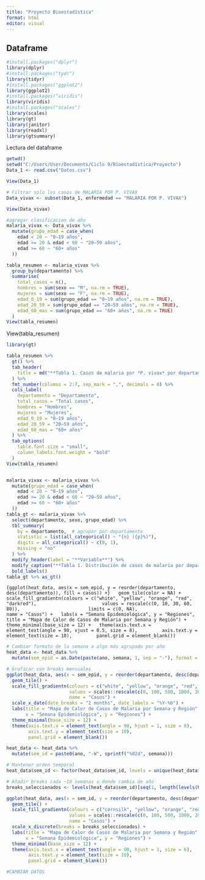 ---
title: "Proyecto Bioestadística"
format: html
editor: visual
---

## Dataframe

```{r}
#install.packages("dplyr")
library(dplyr)
#install.packages("tydr")
library(tidyr)
#install.packages("ggplot2")
library(ggplot2)
#install.packages("viridis")
library(viridis)
#install.packages("scales")
library(scales)
library(gt)
library(janitor)
library(readxl) 
library(gtsummary)
```

Lectura del dataframe

```{r}
getwd()
setwd("C:/Users/User/Documents/Ciclo 9/Bioestadística/Proyecto")
Data_1 <- read.csv("Datos.csv")
```

```{r}
View(Data_1)

```

```{r}
# Filtrar solo los casos de MALARIA POR P. VIVAX
Data_vivax <- subset(Data_1, enfermedad == "MALARIA POR P. VIVAX")

View(Data_vivax)
```

```{r}
#agregar clasificacion de año
malaria_vivax <- Data_vivax %>%
  mutate(grupo_edad = case_when(
    edad < 20 ~ "0–19 años",
    edad >= 20 & edad < 60 ~ "20–59 años",
    edad >= 60 ~ "60+ años"
  ))

```

```{r}
tabla_resumen <- malaria_vivax %>%
  group_by(departamento) %>%
  summarise(
    total_casos = n(),
    hombres = sum(sexo == "M", na.rm = TRUE),
    mujeres = sum(sexo == "F", na.rm = TRUE),
    edad_0_19 = sum(grupo_edad == "0–19 años", na.rm = TRUE),
    edad_20_59 = sum(grupo_edad == "20–59 años", na.rm = TRUE),
    edad_60_mas = sum(grupo_edad == "60+ años", na.rm = TRUE)
  )
View(tabla_resumen)
```

View(tabla_resumen)

```{r}
library(gt)

tabla_resumen %>%
  gt() %>%
  tab_header(
    title = md("**Tabla 1. Casos de malaria por *P. vivax* por departamento, sexo y grupo etario**")
  ) %>%
  fmt_number(columns = 2:7, sep_mark = ",", decimals = 0) %>%
  cols_label(
    departamento = "Departamento",
    total_casos = "Total casos",
    hombres = "Hombres",
    mujeres = "Mujeres",
    edad_0_19 = "0–19 años",
    edad_20_59 = "20–59 años",
    edad_60_mas = "60+ años"
  ) %>%
  tab_options(
    table.font.size = "small",
    column_labels.font.weight = "bold"
  )
View(tabla_resumen)
```

```{r}



```

```{r}
malaria_vivax <- malaria_vivax %>%
  mutate(grupo_edad = case_when(
    edad < 20 ~ "0–19 años",
    edad >= 20 & edad < 60 ~ "20–59 años",
    edad >= 60 ~ "60+ años"
  ))
tabla_gt <- malaria_vivax %>%
  select(departamento, sexo, grupo_edad) %>%
  tbl_summary(
    by = departamento,  # agrupar por departamento
    statistic = list(all_categorical() ~ "{n} ({p}%)"),
    digits = all_categorical() ~ c(0, 1),
    missing = "no"
  ) %>%
  modify_header(label = "**Variable**") %>%
  modify_caption("**Tabla 1. Distribución de casos de malaria por departamento, sexo y grupo etario**") %>%
  bold_labels()
tabla_gt %>% as_gt()

```

`{ggplot(heat_data, aes(x = sem_epid, y = reorder(departamento, desc(departamento)), fill = casos)) +}   geom_tile(color = NA) +   scale_fill_gradientn(colours = c("white", "yellow", "orange", "red", "darkred"),                        values = rescale(c(0, 10, 30, 60, 80)),                         limits = c(0, NA),                        name = "Casos") +   labs(x = "Semana Epidemiológica", y = "Regiones",         title = "Mapa de Calor de Casos de Malaria por Semana y Región") +   theme_minimal(base_size = 12) +   theme(axis.text.x = element_text(angle = 90, vjust = 0.5, size = 8),         axis.text.y = element_text(size = 10),         panel.grid = element_blank())`

```{r}
# Cambiar formato de la semana a algo más agrupado por año
heat_data <- heat_data %>%
  mutate(sem_epid = as.Date(paste(ano, semana, 1, sep = "-"), format = "%Y-%U-%u")) # lunes de cada semana

# Graficar con breaks mensuales
ggplot(heat_data, aes(x = sem_epid, y = reorder(departamento, desc(departamento)), fill = casos)) +
  geom_tile() +
  scale_fill_gradientn(colours = c("white", "yellow", "orange", "red", "darkred"),
                       values = scales::rescale(c(0, 100, 500, 1000, 2000)),
                       name = "Casos") +
  scale_x_date(date_breaks = "2 months", date_labels = "%Y-%b") +
  labs(title = "Mapa de Calor de Casos de Malaria por Semana y Región",
       x = "Semana Epidemiológica", y = "Regiones") +
  theme_minimal(base_size = 12) +
  theme(axis.text.x = element_text(angle = 90, hjust = 1, size = 8),
        axis.text.y = element_text(size = 10),
        panel.grid = element_blank())

```

```{r}
heat_data <- heat_data %>%
  mutate(sem_id = paste0(ano, "-W", sprintf("%02d", semana)))

# Mantener orden temporal
heat_data$sem_id <- factor(heat_data$sem_id, levels = unique(heat_data$sem_id))

# Añadir breaks cada ~10 semanas o donde cambia de año
breaks_seleccionados <- levels(heat_data$sem_id)[seq(1, length(levels(heat_data$sem_id)), by = 10)]

ggplot(heat_data, aes(x = sem_id, y = reorder(departamento, desc(departamento)), fill = casos)) +
  geom_tile() +
  scale_fill_gradientn(colours = c("cornsilk", "yellow", "orange", "red", "darkred"),
                       values = scales::rescale(c(0, 100, 500, 1000, 2000)),
                       name = "Casos") +
  scale_x_discrete(breaks = breaks_seleccionados) +
  labs(title = "Mapa de Calor de Casos de Malaria por Semana y Región",
       x = "Semana Epidemiológica", y = "Regiones") +
  theme_minimal(base_size = 12) +
  theme(axis.text.x = element_text(angle = 90, hjust = 1, size = 6),
        axis.text.y = element_text(size = 10),
        panel.grid = element_blank())

```

```{r}
#CAMBIAR DATOS

```
